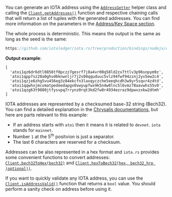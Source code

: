 You can generate an IOTA address using the [`AddressGetter`](../api_reference.md#addressgetter) helper
class and calling the [`Client.getAddresses()`](../api_reference.md#getaddressesseed-addressgetter)
function and respective chaining calls that will return a list of tuples with the generated addresses. You can find
more information on the parameters in the [Address/Key Space section](../../../explanations/address_key_space.md).

The whole process is deterministic. This means the output is the same as long as the seed is the same:

```js reference
https://github.com/iotaledger/iota.rs/tree/production/bindings/nodejs/examples/03_generate_addresses.js
```

**Output example**:

```string
[
  'atoi1qz6dr6dtl0856tf0pczz7gesrf7j8a4vr00q58ld2zx7ttlv3p96snpym9z',
  'atoi1qpp7sz28a0ghvd6knwnljr7j2s04qquduuc5vlz94fwf94zznj2yv5ew2c4',
  'atoi1qzje6zhg5vu456eg3z84ekcfn3laxqyczche5eeqhcdh3w9yr5sqvr4z4td',
  'atoi1qqwhxjmcvmatpedeedapgx0vwyupfwx9k5n4w0lnc5l6vmz78aavwhs55v0',
  'atoi1qzg63t9880jtfysvpq7rrynz0rqt3kd2fw8r4934ezraz9dpwvzxkw2dtmh'
]
```

IOTA addresses are represented by a checksumed base-32 string (Bech32). You can find a detailed explanation in the
[Chrysalis documentations](https://wiki.iota.org/chrysalis-docs/guides/developer/#iota-15-address-anatom), but here are
parts relevant to this example:

* If an address starts with `atoi` then it means it is related to `devnet`. `iota` stands for `mainnet`.
* Number `1` at the 5<sup>th</sup> positvion is just a separator.
* The last 6 characters are reserved for a checksum.

Addresses can be also represented in a hex format and `iota.rs` provides some convenient functions to convert addresses:
[`Client.bech32ToHex(bech32)`](../api_reference.md#bech32tohexbech32) and
[`Client.hexToBech32(hex, bech32_hrp (optional))`](../api_reference.md#hextobech32hex-bech32_hrp-optional).

If you want to quickly validate any IOTA address, you can use the
[`Client.isAddressValid()`](../api_reference.md#isaddressvalidaddress-string-boolean) function that
returns a `bool` value. You should perform a sanity check on address before using it.

